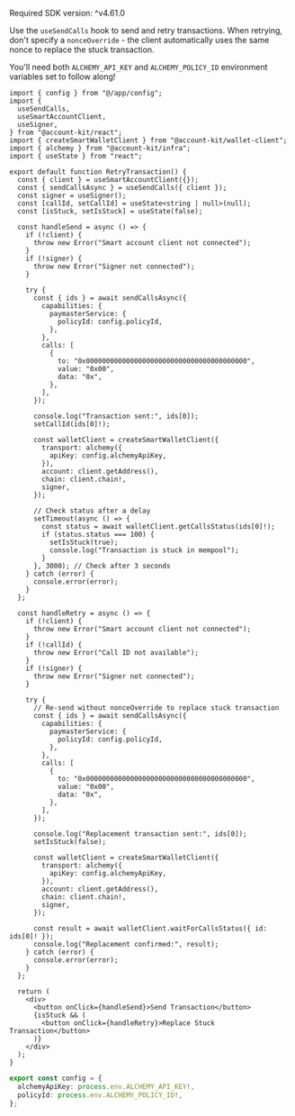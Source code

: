 <Info>Required SDK version: ^v4.61.0</Info>

Use the `useSendCalls` hook to send and retry transactions. When retrying, don't specify a `nonceOverride` - the client automatically uses the same nonce to replace the stuck transaction.

You'll need both `ALCHEMY_API_KEY` and `ALCHEMY_POLICY_ID` environment variables set to follow along!

<CodeBlocks>

```tsx twoslash title="retryTransaction.tsx"
import { config } from "@/app/config";
import {
  useSendCalls,
  useSmartAccountClient,
  useSigner,
} from "@account-kit/react";
import { createSmartWalletClient } from "@account-kit/wallet-client";
import { alchemy } from "@account-kit/infra";
import { useState } from "react";

export default function RetryTransaction() {
  const { client } = useSmartAccountClient({});
  const { sendCallsAsync } = useSendCalls({ client });
  const signer = useSigner();
  const [callId, setCallId] = useState<string | null>(null);
  const [isStuck, setIsStuck] = useState(false);

  const handleSend = async () => {
    if (!client) {
      throw new Error("Smart account client not connected");
    }
    if (!signer) {
      throw new Error("Signer not connected");
    }

    try {
      const { ids } = await sendCallsAsync({
        capabilities: {
          paymasterService: {
            policyId: config.policyId,
          },
        },
        calls: [
          {
            to: "0x0000000000000000000000000000000000000000",
            value: "0x00",
            data: "0x",
          },
        ],
      });

      console.log("Transaction sent:", ids[0]);
      setCallId(ids[0]!);

      const walletClient = createSmartWalletClient({
        transport: alchemy({
          apiKey: config.alchemyApiKey,
        }),
        account: client.getAddress(),
        chain: client.chain!,
        signer,
      });

      // Check status after a delay
      setTimeout(async () => {
        const status = await walletClient.getCallsStatus(ids[0]!);
        if (status.status === 100) {
          setIsStuck(true);
          console.log("Transaction is stuck in mempool");
        }
      }, 3000); // Check after 3 seconds
    } catch (error) {
      console.error(error);
    }
  };

  const handleRetry = async () => {
    if (!client) {
      throw new Error("Smart account client not connected");
    }
    if (!callId) {
      throw new Error("Call ID not available");
    }
    if (!signer) {
      throw new Error("Signer not connected");
    }

    try {
      // Re-send without nonceOverride to replace stuck transaction
      const { ids } = await sendCallsAsync({
        capabilities: {
          paymasterService: {
            policyId: config.policyId,
          },
        },
        calls: [
          {
            to: "0x0000000000000000000000000000000000000000",
            value: "0x00",
            data: "0x",
          },
        ],
      });

      console.log("Replacement transaction sent:", ids[0]);
      setIsStuck(false);

      const walletClient = createSmartWalletClient({
        transport: alchemy({
          apiKey: config.alchemyApiKey,
        }),
        account: client.getAddress(),
        chain: client.chain!,
        signer,
      });

      const result = await walletClient.waitForCallsStatus({ id: ids[0]! });
      console.log("Replacement confirmed:", result);
    } catch (error) {
      console.error(error);
    }
  };

  return (
    <div>
      <button onClick={handleSend}>Send Transaction</button>
      {isStuck && (
        <button onClick={handleRetry}>Replace Stuck Transaction</button>
      )}
    </div>
  );
}
```

```ts twoslash title="config.ts"
export const config = {
  alchemyApiKey: process.env.ALCHEMY_API_KEY!,
  policyId: process.env.ALCHEMY_POLICY_ID!,
};
```

</CodeBlocks>
